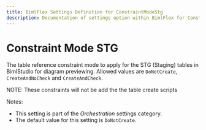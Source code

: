 ---
title: BimlFlex Settings Definition for ConstraintModeStg
description: Documentation of settings option within BimlFlex for ConstraintModeStg
---
<head>
  <meta name="varigenceProduct" content="BimlFlex"></meta>
  <meta name="varigenceArticleType" content="Reference"></meta>
</head>


# Constraint Mode STG

The table reference constraint mode to apply for the STG (Staging) tables in BimlStudio for diagram previewing. Allowed values are `DoNotCreate`, `CreateAndNoCheck` and `CreateAndCheck`.

NOTE: These constraints will not be add the the table create scripts

Notes:

* This setting is part of the *Orchestration* settings category.
* The default value for this setting is `DoNotCreate`.
